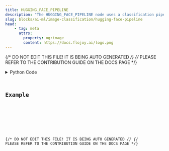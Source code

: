 ```yaml
---
title: HUGGING_FACE_PIPELINE
description: "The HUGGING_FACE_PIPELINE node uses a classification pipeline to process and classify an image."
slug: blocks/ai-ml/image-classification/hugging-face-pipeline
head:
    - tag: meta
      attrs:
        property: og:image
        content: https://docs.flojoy.ai/logo.png
---
```


{/* DO NOT EDIT THIS FILE! IT IS BEING AUTO GENERATED */}
{/* PLEASE REFER TO THE CONTRIBUTION GUIDE ON THE DOCS PAGE */}


<DownloadStudioBanner />
<PythonDocsDisplay docstring={block_data["docstring"]} />
<details>
<summary>Python Code</summary>



<Code code={pythonCode} lang="py" wrap theme="dracula" />

[Find this Flojoy Block on GitHub](https://github.com/flojoy-ai/blocks/blob/main/blocks/AI_ML/IMAGE_CLASSIFICATION/HUGGING_FACE_PIPELINE/HUGGING_FACE_PIPELINE.py)

</details>

## Example


<GetHelpWidget />


<AppDisplay app={app} blockName="HUGGING_FACE_PIPELINE" client:visible />


<Example />

{/* DO NOT EDIT THIS FILE! IT IS BEING AUTO GENERATED */}
{/* PLEASE REFER TO THE CONTRIBUTION GUIDE ON THE DOCS PAGE */}
